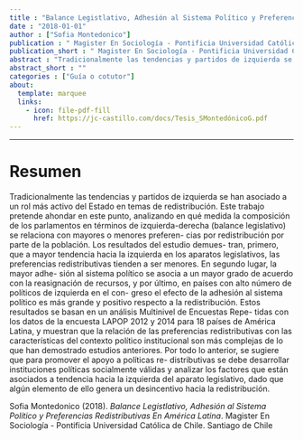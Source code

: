 ```yaml
---
title : "Balance Legistlativo, Adhesión al Sistema Político y Preferencias Redistributivas En América Latina"
date : "2018-01-01"
author : ["Sofia Montedonico"]
publication : " Magister En Sociología - Pontificia Universidad Católica de Chile. Santiago de Chile"
publication_short : " Magister En Sociología - Pontificia Universidad Católica de Chile. Santiago de Chile"
abstract : "Tradicionalmente las tendencias y partidos de izquierda se han asociado a un rol más activo del Estado en temas de redistribución. Este trabajo pretende ahondar en este punto, analizando en qué medida la composición de los parlamentos en términos de izquierda-derecha (balance legislativo) se relaciona con mayores o menores preferen- cias por redistribución por parte de la población. Los resultados del estudio demues- tran, primero, que a mayor tendencia hacia la izquierda en los aparatos legislativos, las preferencias redistributivas tienden a ser menores. En segundo lugar, la mayor adhe- sión al sistema polı́tico se asocia a un mayor grado de acuerdo con la reasignación de recursos, y por último, en paı́ses con alto número de polı́ticos de izquierda en el con- greso el efecto de la adhesión al sistema polı́tico es más grande y positivo respecto a la redistribución. Estos resultados se basan en un análisis Multinivel de Encuestas Repe- tidas con los datos de la encuesta LAPOP 2012 y 2014 para 18 paı́ses de América Latina, y muestran que la relación de las preferencias redistributivas con las caracterı́sticas del contexto polı́tico institucional son más complejas de lo que han demostrado estudios anteriores. Por todo lo anterior, se sugiere que para promover el apoyo a polı́ticas re- distributivas se debe desarrollar instituciones polı́ticas socialmente válidas y analizar los factores que están asociados a tendencia hacia la izquierda del aparato legislativo, dado que algún elemento de ello genera un desincentivo hacia la redistribución."
abstract_short : ""
categories : ["Guía o cotutor"]
about:
  template: marquee
  links:
    - icon: file-pdf-fill
      href: https://jc-castillo.com/docs/Tesis_SMontedónicoG.pdf
---
```

---

# Resumen

Tradicionalmente las tendencias y partidos de izquierda se han asociado a un rol más
activo del Estado en temas de redistribución. Este trabajo pretende ahondar en este
punto, analizando en qué medida la composición de los parlamentos en términos de
izquierda-derecha (balance legislativo) se relaciona con mayores o menores preferen-
cias por redistribución por parte de la población. Los resultados del estudio demues-
tran, primero, que a mayor tendencia hacia la izquierda en los aparatos legislativos, las
preferencias redistributivas tienden a ser menores. En segundo lugar, la mayor adhe-
sión al sistema polı́tico se asocia a un mayor grado de acuerdo con la reasignación de
recursos, y por último, en paı́ses con alto número de polı́ticos de izquierda en el con-
greso el efecto de la adhesión al sistema polı́tico es más grande y positivo respecto a la
redistribución. Estos resultados se basan en un análisis Multinivel de Encuestas Repe-
tidas con los datos de la encuesta LAPOP 2012 y 2014 para 18 paı́ses de América Latina,
y muestran que la relación de las preferencias redistributivas con las caracterı́sticas del
contexto polı́tico institucional son más complejas de lo que han demostrado estudios
anteriores. Por todo lo anterior, se sugiere que para promover el apoyo a polı́ticas re-
distributivas se debe desarrollar instituciones polı́ticas socialmente válidas y analizar
los factores que están asociados a tendencia hacia la izquierda del aparato legislativo,
dado que algún elemento de ello genera un desincentivo hacia la redistribución.


::: {.callout-note title="How to cite this work"}

Sofia Montedonico (2018). *Balance Legistlativo, Adhesión al Sistema Político y Preferencias Redistributivas En América Latina*.  Magister En Sociología - Pontificia Universidad Católica de Chile. Santiago de Chile

:::

